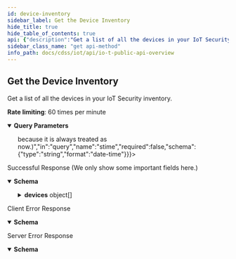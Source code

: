 ```yaml
---
id: device-inventory
sidebar_label: Get the Device Inventory
hide_title: true
hide_table_of_contents: true
api: {"description":"Get a list of all the devices in your IoT Security inventory.\n\n**Rate limiting**: 60 times per minute\n","operationId":"device-inventory","security":[{"X-Key-Id":[],"X-Access-Key":[]}],"tags":["IoT Public API"],"parameters":[{"description":"The customer ID to which the API call is directed","in":"query","name":"customerid","required":true,"schema":{"type":"string"}},{"description":"An optional string that sets the start of a time range for devices to retrieve. This is the time when a device was last active. (It’s unnecessary to set etime=now or etime=<time> because it is always treated as now.)","in":"query","name":"stime","required":false,"schema":{"type":"string","format":"date-time"}},{"description":"An optional integer that sets the number of items to skip","in":"query","name":"offset","required":false,"schema":{"type":"integer"}},{"description":"An optional integer that sets the number of items in one response; that is, in one page. The maximum page length you can set is 1000. The default page length for alerts, devices, and vulnerability instances is 1000. Because of these high default values, we recommend setting the page length to a smaller number, especially for alerts and vulnerabilities.","in":"query","name":"pagelength","required":false,"schema":{"type":"integer"}},{"description":"The return of more device attributes (true) or fewer attributes (false)","in":"query","name":"detail","required":false,"schema":{"type":"string","enum":["true","false"]}},{"description":"The alphanumeric order in which devices are displayed by MAC address. asc indicates an ascending order from smallest tolargest. desc, which is the default, indicates a descending order from largest to smallest.","in":"query","name":"sortdirection","required":false,"schema":{"type":"string","enum":["asc","desc"]}},{"description":"The device attribute to use for sorting. Currently only MAC is supported.","in":"query","name":"sortfield","required":false,"schema":{"type":"string"}},{"description":"Field to filter devices with traffic restricted","in":"query","name":"trafficRestricted","required":false,"schema":{"type":"string","enum":["yes","no"]},"example":"yes"}],"responses":{"200":{"description":"Successful Response (We only show some important fields here.)","content":{"application/json":{"schema":{"type":"object","properties":{"total":{"type":"integer","description":"The number of devices matching the request"},"devices":{"type":"array","description":"An array containing device details","items":{"type":"object","properties":{"deviceid":{"type":"string","description":"The device ID, which IoT Security uses to identify and track a device"},"hostname":{"type":"string","description":"The device hostname"},"category":{"type":"string","description":"The category to which the device belongs"},"profile":{"type":"string","description":"The device profile assigned to the device"},"profile_type":{"type":"string","description":"The type of device profile, such as IoT or Non_IoT"},"profile_vertical":{"type":"string","description":"The industry vertical for the profile such as Medical, IT Devices, and Office"},"ip_address":{"type":"string","description":"The IP address of a device"},"mac_address":{"type":"string","description":"The MAC address of a device"},"risk_score":{"type":"integer","description":"The risk score of a device"},"risk_level":{"type":"string","description":"The risk level of a device. There are four: low, medium, high, and critical"},"last_activity":{"type":"string","format":"date-time","description":"A UTC timestamp for the last detected device activity"},"confidence_score":{"type":"string","description":"The confidence score for device classification"},"tagIdList":{"type":"array","description":"A list of IDs for user- and system-defined tags assigned to a device"},"allTags":{"type":"array","description":"An array of user-defined tags assigned to a device. Each item in the array consists of three attributes: tagType, tagValue, and tagId.","items":{"type":"object","properties":{"tagType":{"type":"string","description":"The key for a user-defined tag"},"tagValue":{"type":"string","description":"The value of the tag key for a user-defined tag"},"tagId":{"type":"string","description":"The ID of a user-defined tag"}}}},"trafficRestricted":{"type":"boolean","description":"Whether traffic restriction is being applied to a device (yes) or not (no)"}}}}}},"examples":{"deviceInventoryResponseExample":{"value":{"total":1,"devices":[{"deviceid":"34:02:86:44:65:36","hostname":"InfusionPump-20","category":"Infusion System","profile":"Sigma Spectrum Infusion System","profile_type":"IoT","profile_vertical":"Medical","ip_address":"192.168.10.121","mac_address":"34:02:86:44:65:36","risk_score":0,"risk_level":"low","last_activity":"2018-05-31T18:39:37.404Z","confidence_score":"90","allTags":[{"tagType":"zzzNoTagTypeABC","tagValue":"special_blocked","tagId":"60f221a219e22f10003a965e"}],"trafficRestriced":true}]}}}}}},"4XX":{"description":"Client Error Response","content":{"application/json":{"schema":{"type":"object","properties":{"code":{"type":"string","description":"STATUS_CODE"},"msg":{"type":"string","description":"GENERAL_MESSAGE"}}},"examples":{"Bad Request":{"value":{"code":400,"msg":"Bad Request. This occurs when an HTTP request contains an invalid query string."}},"Forbidden access":{"value":{"code":403,"msg":"Forbidden access. Either the provided API key is invalid or it does not have the required RBAC permissions to run this API."}},"Too many requests":{"value":{"code":429,"msg":"Too many requests. The number of requests for device details for a single device exceeded the rate limit of 180 queries per minute per tenant."}}}}}},"5XX":{"description":"Server Error Response","content":{"application/json":{"schema":{"type":"object","properties":{"code":{"type":"string","description":"STATUS_CODE"},"msg":{"type":"string","description":"GENERAL_MESSAGE"}}},"examples":{"deviceInventoryResponseExample":{"value":{"code":500,"msg":"Internal server error. A unified status for API communication type errors."}}}}}}},"method":"get","path":"/pub/v4.0/device/list","servers":[{"url":"https://{customer-name}.iot.paloaltonetworks.com"}],"securitySchemes":{"X-Key-Id":{"description":"Your API header requires X-Key-Id for authentication.","type":"apiKey","in":"header","name":"X-Key-Id"},"X-Access-Key":{"description":"Your API header requires X-Key-Key for authentication.","type":"apiKey","in":"header","name":"X-Access-Key"}},"info":{"description":"Please refer [IoT Public API Authentication](/cdss/iot/api/iot-public-api-headers) to know how to get API Key\n","title":"IoT Public API Overview","version":"v4.0","contact":{}},"postman":{"name":"Get the Device Inventory","description":{"content":"Get a list of all the devices in your IoT Security inventory.\n\n**Rate limiting**: 60 times per minute\n","type":"text/plain"},"url":{"path":["pub","v4.0","device","list"],"host":["{{baseUrl}}"],"query":[{"disabled":false,"description":{"content":"(Required) The customer ID to which the API call is directed","type":"text/plain"},"key":"customerid","value":""},{"disabled":false,"description":{"content":"An optional string that sets the start of a time range for devices to retrieve. This is the time when a device was last active. (It’s unnecessary to set etime=now or etime=<time> because it is always treated as now.)","type":"text/plain"},"key":"stime","value":""},{"disabled":false,"description":{"content":"An optional integer that sets the number of items to skip","type":"text/plain"},"key":"offset","value":""},{"disabled":false,"description":{"content":"An optional integer that sets the number of items in one response; that is, in one page. The maximum page length you can set is 1000. The default page length for alerts, devices, and vulnerability instances is 1000. Because of these high default values, we recommend setting the page length to a smaller number, especially for alerts and vulnerabilities.","type":"text/plain"},"key":"pagelength","value":""},{"disabled":false,"description":{"content":"The return of more device attributes (true) or fewer attributes (false)","type":"text/plain"},"key":"detail","value":""},{"disabled":false,"description":{"content":"The alphanumeric order in which devices are displayed by MAC address. asc indicates an ascending order from smallest tolargest. desc, which is the default, indicates a descending order from largest to smallest.","type":"text/plain"},"key":"sortdirection","value":""},{"disabled":false,"description":{"content":"The device attribute to use for sorting. Currently only MAC is supported.","type":"text/plain"},"key":"sortfield","value":""},{"disabled":false,"description":{"content":"Field to filter devices with traffic restricted","type":"text/plain"},"key":"trafficRestricted","value":""}],"variable":[]},"header":[{"key":"Accept","value":"application/json"}],"method":"GET","auth":{"type":"apikey","apikey":[{"type":"any","value":"X-Key-Id","key":"key"},{"type":"any","value":"<API Key>","key":"value"},{"type":"any","value":"header","key":"in"}]}}}
sidebar_class_name: "get api-method"
info_path: docs/cdss/iot/api/io-t-public-api-overview
---
```



## Get the Device Inventory



Get a list of all the devices in your IoT Security inventory.

**Rate limiting**: 60 times per minute


<details style={{"marginBottom":"1rem"}} data-collapsed={false} open={true}><summary style={{}}><strong>Query Parameters</strong></summary><div><ul><ParamsItem className={"paramsItem"} param={{"description":"The customer ID to which the API call is directed","in":"query","name":"customerid","required":true,"schema":{"type":"string"}}}></ParamsItem><ParamsItem className={"paramsItem"} param={{"description":"An optional string that sets the start of a time range for devices to retrieve. This is the time when a device was last active. (It’s unnecessary to set etime=now or etime=<time> because it is always treated as now.)","in":"query","name":"stime","required":false,"schema":{"type":"string","format":"date-time"}}}></ParamsItem><ParamsItem className={"paramsItem"} param={{"description":"An optional integer that sets the number of items to skip","in":"query","name":"offset","required":false,"schema":{"type":"integer"}}}></ParamsItem><ParamsItem className={"paramsItem"} param={{"description":"An optional integer that sets the number of items in one response; that is, in one page. The maximum page length you can set is 1000. The default page length for alerts, devices, and vulnerability instances is 1000. Because of these high default values, we recommend setting the page length to a smaller number, especially for alerts and vulnerabilities.","in":"query","name":"pagelength","required":false,"schema":{"type":"integer"}}}></ParamsItem><ParamsItem className={"paramsItem"} param={{"description":"The return of more device attributes (true) or fewer attributes (false)","in":"query","name":"detail","required":false,"schema":{"type":"string","enum":["true","false"]}}}></ParamsItem><ParamsItem className={"paramsItem"} param={{"description":"The alphanumeric order in which devices are displayed by MAC address. asc indicates an ascending order from smallest tolargest. desc, which is the default, indicates a descending order from largest to smallest.","in":"query","name":"sortdirection","required":false,"schema":{"type":"string","enum":["asc","desc"]}}}></ParamsItem><ParamsItem className={"paramsItem"} param={{"description":"The device attribute to use for sorting. Currently only MAC is supported.","in":"query","name":"sortfield","required":false,"schema":{"type":"string"}}}></ParamsItem><ParamsItem className={"paramsItem"} param={{"description":"Field to filter devices with traffic restricted","in":"query","name":"trafficRestricted","required":false,"schema":{"type":"string","enum":["yes","no"]},"example":"yes"}}></ParamsItem></ul></div></details><div><ApiTabs><TabItem label={"200"} value={"200"}><div>

Successful Response (We only show some important fields here.)

</div><div><MimeTabs groupId={"mime-type"}><TabItem label={"application/json"} value={"application/json"}><SchemaTabs groupId={"schema-tabs"}><TabItem label={"Schema"} value={"Schema"}><details style={{}} data-collapsed={false} open={true}><summary style={{"textAlign":"left"}}><strong>Schema</strong></summary><div style={{"textAlign":"left","marginLeft":"1rem"}}></div><ul style={{"marginLeft":"1rem"}}><SchemaItem collapsible={false} name={"total"} required={false} schemaDescription={"The number of devices matching the request"} schemaName={"integer"} qualifierMessage={undefined} defaultValue={undefined}></SchemaItem><SchemaItem collapsible={true} className={"schemaItem"}><details style={{}}><summary style={{}}><strong>devices</strong><span style={{"opacity":"0.6"}}> object[]</span></summary><div style={{"marginLeft":"1rem"}}><div style={{"marginTop":".5rem","marginBottom":".5rem"}}>

An array containing device details

</div><SchemaItem collapsible={false} name={"deviceid"} required={false} schemaDescription={"The device ID, which IoT Security uses to identify and track a device"} schemaName={"string"} qualifierMessage={undefined} defaultValue={undefined}></SchemaItem><SchemaItem collapsible={false} name={"hostname"} required={false} schemaDescription={"The device hostname"} schemaName={"string"} qualifierMessage={undefined} defaultValue={undefined}></SchemaItem><SchemaItem collapsible={false} name={"category"} required={false} schemaDescription={"The category to which the device belongs"} schemaName={"string"} qualifierMessage={undefined} defaultValue={undefined}></SchemaItem><SchemaItem collapsible={false} name={"profile"} required={false} schemaDescription={"The device profile assigned to the device"} schemaName={"string"} qualifierMessage={undefined} defaultValue={undefined}></SchemaItem><SchemaItem collapsible={false} name={"profile_type"} required={false} schemaDescription={"The type of device profile, such as IoT or Non_IoT"} schemaName={"string"} qualifierMessage={undefined} defaultValue={undefined}></SchemaItem><SchemaItem collapsible={false} name={"profile_vertical"} required={false} schemaDescription={"The industry vertical for the profile such as Medical, IT Devices, and Office"} schemaName={"string"} qualifierMessage={undefined} defaultValue={undefined}></SchemaItem><SchemaItem collapsible={false} name={"ip_address"} required={false} schemaDescription={"The IP address of a device"} schemaName={"string"} qualifierMessage={undefined} defaultValue={undefined}></SchemaItem><SchemaItem collapsible={false} name={"mac_address"} required={false} schemaDescription={"The MAC address of a device"} schemaName={"string"} qualifierMessage={undefined} defaultValue={undefined}></SchemaItem><SchemaItem collapsible={false} name={"risk_score"} required={false} schemaDescription={"The risk score of a device"} schemaName={"integer"} qualifierMessage={undefined} defaultValue={undefined}></SchemaItem><SchemaItem collapsible={false} name={"risk_level"} required={false} schemaDescription={"The risk level of a device. There are four: low, medium, high, and critical"} schemaName={"string"} qualifierMessage={undefined} defaultValue={undefined}></SchemaItem><SchemaItem collapsible={false} name={"last_activity"} required={false} schemaDescription={"A UTC timestamp for the last detected device activity"} schemaName={"date-time"} qualifierMessage={undefined} defaultValue={undefined}></SchemaItem><SchemaItem collapsible={false} name={"confidence_score"} required={false} schemaDescription={"The confidence score for device classification"} schemaName={"string"} qualifierMessage={undefined} defaultValue={undefined}></SchemaItem><SchemaItem collapsible={false} name={"tagIdList"} required={false} schemaDescription={"A list of IDs for user- and system-defined tags assigned to a device"} schemaName={"array"} qualifierMessage={undefined} defaultValue={undefined}></SchemaItem><SchemaItem collapsible={true} className={"schemaItem"}><details style={{}}><summary style={{}}><strong>allTags</strong><span style={{"opacity":"0.6"}}> object[]</span></summary><div style={{"marginLeft":"1rem"}}><div style={{"marginTop":".5rem","marginBottom":".5rem"}}>

An array of user-defined tags assigned to a device. Each item in the array consists of three attributes: tagType, tagValue, and tagId.

</div><SchemaItem collapsible={false} name={"tagType"} required={false} schemaDescription={"The key for a user-defined tag"} schemaName={"string"} qualifierMessage={undefined} defaultValue={undefined}></SchemaItem><SchemaItem collapsible={false} name={"tagValue"} required={false} schemaDescription={"The value of the tag key for a user-defined tag"} schemaName={"string"} qualifierMessage={undefined} defaultValue={undefined}></SchemaItem><SchemaItem collapsible={false} name={"tagId"} required={false} schemaDescription={"The ID of a user-defined tag"} schemaName={"string"} qualifierMessage={undefined} defaultValue={undefined}></SchemaItem></div></details></SchemaItem><SchemaItem collapsible={false} name={"trafficRestricted"} required={false} schemaDescription={"Whether traffic restriction is being applied to a device (yes) or not (no)"} schemaName={"boolean"} qualifierMessage={undefined} defaultValue={undefined}></SchemaItem></div></details></SchemaItem></ul></details></TabItem><TabItem label={"Example (from schema)"} value={"Example (from schema)"}><ResponseSamples responseExample={"{\n  \"total\": 0,\n  \"devices\": [\n    {\n      \"deviceid\": \"string\",\n      \"hostname\": \"string\",\n      \"category\": \"string\",\n      \"profile\": \"string\",\n      \"profile_type\": \"string\",\n      \"profile_vertical\": \"string\",\n      \"ip_address\": \"string\",\n      \"mac_address\": \"string\",\n      \"risk_score\": 0,\n      \"risk_level\": \"string\",\n      \"last_activity\": \"2022-09-03\",\n      \"confidence_score\": \"string\",\n      \"tagIdList\": [\n        null\n      ],\n      \"allTags\": [\n        {\n          \"tagType\": \"string\",\n          \"tagValue\": \"string\",\n          \"tagId\": \"string\"\n        }\n      ],\n      \"trafficRestricted\": true\n    }\n  ]\n}"} language={"json"}></ResponseSamples></TabItem><TabItem label={"Device Inventory Response Example"} value={"Device Inventory Response Example"}><ResponseSamples responseExample={"{\n  \"total\": 1,\n  \"devices\": [\n    {\n      \"deviceid\": \"34:02:86:44:65:36\",\n      \"hostname\": \"InfusionPump-20\",\n      \"category\": \"Infusion System\",\n      \"profile\": \"Sigma Spectrum Infusion System\",\n      \"profile_type\": \"IoT\",\n      \"profile_vertical\": \"Medical\",\n      \"ip_address\": \"192.168.10.121\",\n      \"mac_address\": \"34:02:86:44:65:36\",\n      \"risk_score\": 0,\n      \"risk_level\": \"low\",\n      \"last_activity\": \"2018-05-31T18:39:37.404Z\",\n      \"confidence_score\": \"90\",\n      \"allTags\": [\n        {\n          \"tagType\": \"zzzNoTagTypeABC\",\n          \"tagValue\": \"special_blocked\",\n          \"tagId\": \"60f221a219e22f10003a965e\"\n        }\n      ],\n      \"trafficRestriced\": true\n    }\n  ]\n}"} language={"json"}></ResponseSamples></TabItem></SchemaTabs></TabItem></MimeTabs></div></TabItem><TabItem label={"4XX"} value={"4XX"}><div>

Client Error Response

</div><div><MimeTabs groupId={"mime-type"}><TabItem label={"application/json"} value={"application/json"}><SchemaTabs groupId={"schema-tabs"}><TabItem label={"Schema"} value={"Schema"}><details style={{}} data-collapsed={false} open={true}><summary style={{"textAlign":"left"}}><strong>Schema</strong></summary><div style={{"textAlign":"left","marginLeft":"1rem"}}></div><ul style={{"marginLeft":"1rem"}}><SchemaItem collapsible={false} name={"code"} required={false} schemaDescription={"STATUS_CODE"} schemaName={"string"} qualifierMessage={undefined} defaultValue={undefined}></SchemaItem><SchemaItem collapsible={false} name={"msg"} required={false} schemaDescription={"GENERAL_MESSAGE"} schemaName={"string"} qualifierMessage={undefined} defaultValue={undefined}></SchemaItem></ul></details></TabItem><TabItem label={"Example (from schema)"} value={"Example (from schema)"}><ResponseSamples responseExample={"{\n  \"code\": \"string\",\n  \"msg\": \"string\"\n}"} language={"json"}></ResponseSamples></TabItem><TabItem label={" Bad  Request"} value={" Bad  Request"}><ResponseSamples responseExample={"{\n  \"code\": 400,\n  \"msg\": \"Bad Request. This occurs when an HTTP request contains an invalid query string.\"\n}"} language={"json"}></ResponseSamples></TabItem><TabItem label={" Forbidden access"} value={" Forbidden access"}><ResponseSamples responseExample={"{\n  \"code\": 403,\n  \"msg\": \"Forbidden access. Either the provided API key is invalid or it does not have the required RBAC permissions to run this API.\"\n}"} language={"json"}></ResponseSamples></TabItem><TabItem label={" Too many requests"} value={" Too many requests"}><ResponseSamples responseExample={"{\n  \"code\": 429,\n  \"msg\": \"Too many requests. The number of requests for device details for a single device exceeded the rate limit of 180 queries per minute per tenant.\"\n}"} language={"json"}></ResponseSamples></TabItem></SchemaTabs></TabItem></MimeTabs></div></TabItem><TabItem label={"5XX"} value={"5XX"}><div>

Server Error Response

</div><div><MimeTabs groupId={"mime-type"}><TabItem label={"application/json"} value={"application/json"}><SchemaTabs groupId={"schema-tabs"}><TabItem label={"Schema"} value={"Schema"}><details style={{}} data-collapsed={false} open={true}><summary style={{"textAlign":"left"}}><strong>Schema</strong></summary><div style={{"textAlign":"left","marginLeft":"1rem"}}></div><ul style={{"marginLeft":"1rem"}}><SchemaItem collapsible={false} name={"code"} required={false} schemaDescription={"STATUS_CODE"} schemaName={"string"} qualifierMessage={undefined} defaultValue={undefined}></SchemaItem><SchemaItem collapsible={false} name={"msg"} required={false} schemaDescription={"GENERAL_MESSAGE"} schemaName={"string"} qualifierMessage={undefined} defaultValue={undefined}></SchemaItem></ul></details></TabItem><TabItem label={"Example (from schema)"} value={"Example (from schema)"}><ResponseSamples responseExample={"{\n  \"code\": \"string\",\n  \"msg\": \"string\"\n}"} language={"json"}></ResponseSamples></TabItem><TabItem label={"Device Inventory Response Example"} value={"Device Inventory Response Example"}><ResponseSamples responseExample={"{\n  \"code\": 500,\n  \"msg\": \"Internal server error. A unified status for API communication type errors.\"\n}"} language={"json"}></ResponseSamples></TabItem></SchemaTabs></TabItem></MimeTabs></div></TabItem></ApiTabs></div>
      